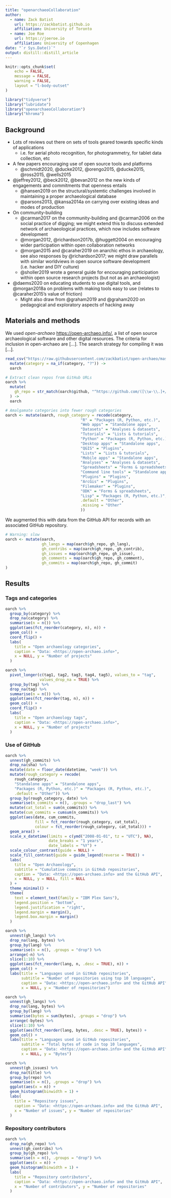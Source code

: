 ```yaml
---
title: "openarchaeoCollaboration"
author:
  - name: Zack Batist
    url: https://zackbatist.github.io
    affiliation: University of Toronto
  - name: Joe Roe
    url: https://joeroe.io
    affiliation: University of Copenhagen
date: "`r Sys.Date()`"
output: distill::distill_article
---
```


```r
knitr::opts_chunk$set(
	echo = FALSE,
	message = FALSE,
	warning = FALSE,
	layout = "l-body-outset"
)
```

```r
library("tidyverse")
library("lubridate")
library("openarchaeoCollaboration")
library("khroma")
```

## Background

- Lots of reviews out there on sets of tools geared towards specific kinds of applications
  - i.e. for aerial photo recognition, for photogrammetry, for tablet data collection, etc

- A few papers encouraging use of open source tools and platforms
  - @schmidt2020, @ducke2012, @orengo2015, @ducke2015, @ross2015, @wells2015

- @jeffrey2012, @beck2012, @bevan2012 on the new kinds of engagements and commitments that openness entails
  - @hansen2019 on the structural/systemtic challenges involved in maintaining a proper archaeological database
  - @parsons2013, @kansa2014a on carrying over existing ideas and modes of production

- On community-building
  - @carman2017 on the community-building and @carman2006 on the social practice of digging; we might extend this to discuss extended network of archaeological practices, which now includes software development
  - @morgan2012, @richardson2017b, @huggett2004 on encouraging wider participation within open collaboration networks
  - @morgan2015 and @caraher2019 on anarchic ethos in archaeology, see also responses by @richardson2017; we might draw parallels with similar worldviews in open source software development (i.e. hacker and DIY culture)
  - @sholler2019 wrote a general guide for encouraging participation within open source research projects (but not as an archaeologist)

- @daems2020 on educating students to use digital tools, and @morgan2018a on problems with making tools easy to use (relates to @caraher2015's value of friction)
  - Might also draw from @graham2019 and @graham2020 on pedagogical and exploratory aspects of hacking away


## Materials and methods

We used *open-archaeo* <https://open-archaeo.info/>, a list of open source archaeological software and other digital resources.
The criteria for inclusion in open-archaeo are [...].
The search strategy for compiling it was [...].

```r
read_csv("https://raw.githubusercontent.com/zackbatist/open-archaeo/master/open-archaeo.csv") %>%
  mutate(category = na_if(category, "?")) ->
  oarch

# Extract clean repos from GitHub URLs
oarch %>% 
  mutate(
    gh_repo = str_match(oarch$github, "^https://github.com/([\\w-\\.]+/[\\w-\\.]+)/?.*?$")[,2]
  ) ->
  oarch

# Amalgamate categories into fewer rough categories
oarch <- mutate(oarch, rough_category = recode(category,
                                 "R" = "Packages (R, Python, etc.)",
                                 "Web apps" = "Standalone apps",
                                 "Datasets" = "Analyses & datasets",
                                 "Tutorials" = "Lists & tutorials",
                                 "Python" = "Packages (R, Python, etc.)",
                                 "Desktop apps" = "Standalone apps",
                                 "QGIS" = "Plugins",
                                 "Lists" = "Lists & tutorials",
                                 "Mobile apps" = "Standalone apps",
                                 "Analyses" = "Analyses & datasets",
                                 "Spreadsheets" = "Forms & spreadsheets",
                                 "Command line tools" = "Standalone apps",
                                 "Plugins" = "Plugins",
                                 "ArcGis" = "Plugins",
                                 "Filemaker" = "Plugins",
                                 "ODK" = "Forms & spreadsheets",
                                 "Lisp" = "Packages (R, Python, etc.)",
                                 .default = "Other",
                                 .missing = "Other"
                                 ))
```

We augmented this with data from the GitHub API for records with an associated GitHub repository.

```r
# Warning: slow
oarch <- mutate(oarch,
                gh_langs = map(oarch$gh_repo, gh_lang),
                gh_contribs = map(oarch$gh_repo, gh_contrib),
                gh_issues = map(oarch$gh_repo, gh_issue),
                gh_comments = map(oarch$gh_repo, gh_comment),
                gh_commits = map(oarch$gh_repo, gh_commit)
)
```

## Results

### Tags and categories

```r
oarch %>%
  group_by(category) %>%
  drop_na(category) %>%
  summarise(n = n()) %>%
  ggplot(aes(fct_reorder(category, n), n)) +
  geom_col() +
  coord_flip() +
  labs(
    title = "Open archaeology categories",
    caption = "Data: <https://open-archaeo.info>",
    x = NULL, y = "Number of projects"
  )
```

```r
oarch %>%
  pivot_longer(c(tag1, tag2, tag3, tag4, tag5), values_to = "tag",
               values_drop_na = TRUE) %>%
  group_by(tag) %>%
  drop_na(tag) %>%
  summarise(n = n()) %>%
  ggplot(aes(fct_reorder(tag, n), n)) +
  geom_col() +
  coord_flip() +
  labs(
    title = "Open archaeology tags",
    caption = "Data: <https://open-archaeo.info>",
    x = NULL, y = "Number of projects"
  )
```

### Use of GitHub

```r
oarch %>%
  unnest(gh_commits) %>%
  drop_na(sha) %>%
  mutate(date = floor_date(datetime, "week")) %>%
  mutate(rough_category = recode(
    rough_category,
    "Standalone apps" = "Standalone apps",
    "Packages (R, Python, etc.)" = "Packages (R, Python, etc.)",
    .default = "Other")) %>%
  group_by(rough_category, date) %>%
  summarise(n_commits = n(), .groups = "drop_last") %>%
  mutate(cat_total = sum(n_commits)) %>%
  mutate(cum_commits = cumsum(n_commits)) %>%
  ggplot(aes(date, cum_commits,
             fill = fct_reorder(rough_category, cat_total),
             colour = fct_reorder(rough_category, cat_total))) +
  geom_area() +
  scale_x_datetime(limits = c(ymd("2008-01-01", tz = "UTC"), NA),
                   date_breaks = "1 years",
                   date_labels = "%Y") +
  scale_colour_contrast(guide = NULL) +
  scale_fill_contrast(guide = guide_legend(reverse = TRUE)) +
  labs(
    title = "Open Archaeology",
    subtitle = "Cumulative commits in GitHub repositories",
    caption = "Data: <https://open-archaeo.info> and the GitHub API",
    x = NULL, y = NULL, fill = NULL
  ) +
  theme_minimal() +
  theme(
    text = element_text(family = "IBM Plex Sans"),
    legend.position = "bottom",
    legend.justification = "right",
    legend.margin = margin(),
    legend.box.margin = margin()
  )
```

```r
oarch %>%
  unnest(gh_langs) %>%
  drop_na(lang, bytes) %>%
  group_by(lang) %>%
  summarise(n = n(), .groups = "drop") %>%
  arrange(-n) %>%
  slice(1:10) %>%
  ggplot(aes(fct_reorder(lang, n, .desc = TRUE), n)) +
  geom_col() +
  labs(title = "Languages used in GitHub repositories",
       subtitle = "Number of repositories using top 10 languages",
       caption = "Data: <https://open-archaeo.info> and the GitHub API",
       x = NULL, y = "Number of repositories")

oarch %>%
  unnest(gh_langs) %>%
  drop_na(lang, bytes) %>%
  group_by(lang) %>%
  summarise(bytes = sum(bytes), .groups = "drop") %>%
  arrange(-bytes) %>%
  slice(1:10) %>%
  ggplot(aes(fct_reorder(lang, bytes, .desc = TRUE), bytes)) +
  geom_col() +
  labs(title = "Languages used in GitHub repositories",
       subtitle = "Total bytes of code in top 10 languages",
       caption = "Data: <https://open-archaeo.info> and the GitHub API",
       x = NULL, y = "Bytes")
```

```r
oarch %>%
  unnest(gh_issues) %>%
  drop_na(title) %>%
  group_by(repo) %>%
  summarise(n = n(), .groups = "drop") %>%
  ggplot(aes(x = n)) +
  geom_histogram(binwidth = 1) +
  labs(
    title = "Repository issues",
    caption = "Data: <https://open-archaeo.info> and the GitHub API",
    x = "Number of issues", y = "Number of repositories"
  )
```

### Repository contributors

```r
oarch %>%
  drop_na(gh_repo) %>%
  unnest(gh_contribs) %>%
  group_by(gh_repo) %>%
  summarise(n = n(), .groups = "drop") %>%
  ggplot(aes(x = n)) +
  geom_histogram(binwidth = 1) +
  labs(
    title = "Repository contributors",
    caption = "Data: <https://open-archaeo.info> and the GitHub API",
    x = "Number of contributors", y = "Number of repositories"
  )
```

